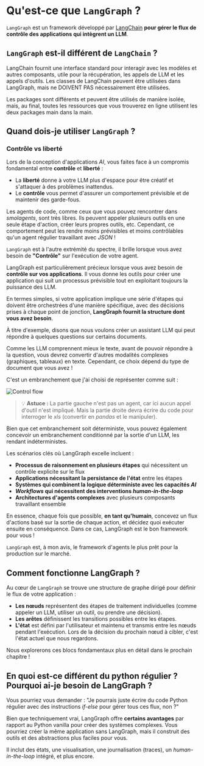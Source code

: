 # Qu'est-ce que `LangGraph` ?

`LangGraph` est un framework développé par [LangChain](https://www.langchain.com/) **pour gérer le flux de contrôle des applications qui intègrent un LLM**.

## `LangGraph` est-il différent de `LangChain` ?

LangChain fournit une interface standard pour interagir avec les modèles et autres composants, utile pour la récupération, les appels de LLM et les appels d'outils.
Les classes de LangChain peuvent être utilisées dans LangGraph, mais ne DOIVENT PAS nécessairement être utilisées.

Les packages sont différents et peuvent être utilisés de manière isolée, mais, au final, toutes les ressources que vous trouverez en ligne utilisent les deux packages main dans la main.

## Quand dois-je utiliser `LangGraph` ?
### Contrôle vs liberté

Lors de la conception d'applications *AI*, vous faites face à un compromis fondamental entre **contrôle** et **liberté** :

- La **liberté** donne à votre LLM plus d'espace pour être créatif et s'attaquer à des problèmes inattendus.
- Le **contrôle** vous permet d'assurer un comportement prévisible et de maintenir des garde-fous.

Les agents de code, comme ceux que vous pouvez rencontrer dans *smolagents*, sont très libres. Ils peuvent appeler plusieurs outils en une seule étape d'action, créer leurs propres outils, etc. Cependant, ce comportement peut les rendre moins prévisibles et moins contrôlables qu'un agent régulier travaillant avec *JSON* !

`LangGraph` est à l'autre extrémité du spectre, il brille lorsque vous avez besoin de **"Contrôle"** sur l'exécution de votre agent.

LangGraph est particulièrement précieux lorsque vous avez besoin de **contrôle sur vos applications**. Il vous donne les outils pour créer une application qui suit un processus prévisible tout en exploitant toujours la puissance des LLM.

En termes simples, si votre application implique une série d'étapes qui doivent être orchestrées d'une manière spécifique, avec des décisions prises à chaque point de jonction, **LangGraph fournit la structure dont vous avez besoin**.

À titre d'exemple, disons que nous voulons créer un assistant LLM qui peut répondre à quelques questions sur certains documents.

Comme les LLM comprennent mieux le texte, avant de pouvoir répondre à la question, vous devrez convertir d'autres modalités complexes (graphiques, tableaux) en texte. Cependant, ce choix dépend du type de document que vous avez !

C'est un embranchement que j'ai choisi de représenter comme suit :

<img src="https://huggingface.co/datasets/agents-course/course-images/resolve/main/en/unit2/LangGraph/flow.png" alt="Control flow"/>

> 💡 **Astuce :** La partie gauche n'est pas un agent, car ici aucun appel d'outil n'est impliqué. Mais la partie droite devra écrire du code pour interroger le *xls* (convertir en *pandas* et le manipuler).

Bien que cet embranchement soit déterministe, vous pouvez également concevoir un embranchement conditionné par la sortie d'un LLM, les rendant indéterministes.

Les scénarios clés où LangGraph excelle incluent :

- **Processus de raisonnement en plusieurs étapes** qui nécessitent un contrôle explicite sur le flux
- **Applications nécessitant la persistance de l'état** entre les étapes
- **Systèmes qui combinent la logique déterministe avec les capacités *AI***
- ***Workflows* qui nécessitent des interventions *human-in-the-loop***
- **Architectures d'agents complexes** avec plusieurs composants travaillant ensemble

En essence, chaque fois que possible, **en tant qu'humain**, concevez un flux d'actions basé sur la sortie de chaque action, et décidez quoi exécuter ensuite en conséquence. Dans ce cas, LangGraph est le bon framework pour vous !

`LangGraph` est, à mon avis, le framework d'agents le plus prêt pour la production sur le marché.

## Comment fonctionne LangGraph ?

Au cœur de `LangGraph` se trouve une structure de graphe dirigé pour définir le flux de votre application :

- **Les nœuds** représentent des étapes de traitement individuelles (comme appeler un LLM, utiliser un outil, ou prendre une décision).
- **Les arêtes** définissent les transitions possibles entre les étapes.
- **L'état** est défini par l'utilisateur et maintenu et transmis entre les nœuds pendant l'exécution. Lors de la décision du prochain nœud à cibler, c'est l'état actuel que nous regardons.

Nous explorerons ces blocs fondamentaux plus en détail dans le prochain chapitre !

## En quoi est-ce différent du python régulier ? Pourquoi ai-je besoin de LangGraph ?

Vous pourriez vous demander : "Je pourrais juste écrire du code Python régulier avec des instructions *if-else* pour gérer tous ces flux, non ?"

Bien que techniquement vrai, LangGraph offre **certains avantages** par rapport au Python vanilla pour créer des systèmes complexes. Vous pourriez créer la même application sans LangGraph, mais il construit des outils et des abstractions plus faciles pour vous.

Il inclut des états, une visualisation, une journalisation (traces), un *human-in-the-loop* intégré, et plus encore.